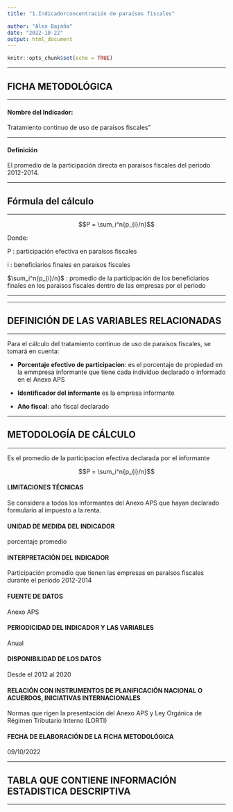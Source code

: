 ```yaml
---
title: "1.Indicadorconcentración de paraísos fiscales"

author: "Alex Bajaña"
date: "2022-10-22"
output: html_document
---
```


```r
knitr::opts_chunk$set(echo = TRUE)
```

***
## FICHA METODOLÓGICA
***

#### Nombre del Indicador:  
Tratamiento continuo de uso de paraísos fiscales"

***
#### Definición
El promedio de la participación directa en paraisos fiscales del período 2012-2014.

***
## Fórmula del cálculo
***

$$P = \sum_i^n{p_{i}/n}$$

Donde:

P : participación efectiva en paraísos fiscales

i : beneficiarios finales en paraísos fiscales

$\sum_i^n{p_{i}/n}$ : promedio de la participación de los beneficiarios finales en los paraisos fiscales dentro de las empresas por el periodo 

***


***
## DEFINICIÓN DE LAS VARIABLES RELACIONADAS
***

Para el cálculo del tratamiento continuo de uso de paraísos fiscales, se tomará en cuenta:

* **Porcentaje efectivo de participacion**: es el porcentaje de propiedad en la emmpresa informante que tiene cada individuo declarado o informado en el Anexo APS

* **Identificador del informante** es la empresa informante

* **Año fiscal**: año fiscal declarado

***
## METODOLOGÍA DE CÁLCULO
***

Es el promedio de la participacion efectiva declarada por el informante

$$P = \sum_i^n{p_{i}/n}$$


#### LIMITACIONES TÉCNICAS

Se considera a todos los informantes del Anexo APS que hayan declarado formulario al impuesto a la renta.

#### UNIDAD DE MEDIDA DEL INDICADOR

porcentaje promedio

#### INTERPRETACIÓN DEL INDICADOR

Participación promedio que tienen las empresas en paraísos fiscales durante el periodo 2012-2014

#### FUENTE DE DATOS

Anexo APS

#### PERIODICIDAD DEL INDICADOR Y LAS VARIABLES

Anual

#### DISPONIBILIDAD DE LOS DATOS

Desde el 2012 al 2020


#### RELACIÓN CON INSTRUMENTOS DE PLANIFICACIÓN NACIONAL O ACUERDOS, INICIATIVAS INTERNACIONALES

Normas que rigen la presentación del Anexo APS y Ley Orgánica de Régimen Tributario Interno (LORTI)

#### FECHA DE ELABORACIÓN DE LA FICHA METODOLÓGICA

09/10/2022




***
## TABLA QUE CONTIENE INFORMACIÓN ESTADISTICA DESCRIPTIVA
***

